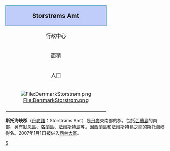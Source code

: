 {| colspan="4" width=250 style="border: 1px solid #6688AA; background-color:#f0f6fa; margin:0.5em; padding:0.5em; float:right" valign="top" | 
|- 
! style="border: 1px solid #1188AA; background-color:#c0ccfa" align="center" colspan="2" | <big>Storstrøms Amt</big>
|-
| 行政中心 || [[尼克賓|尼克賓]]
|-
| 面積 || 3,398 [[平方公里|平方公里]]
|-
| 人口 || 262,781 <small>''(2006)''</small>
|-
| bgcolor=#FFFFFF align="center" colspan="2" |[[File:DenmarkStorstrøm.png|File:DenmarkStorstrøm.png]]
|-
|}

'''斯托海峽郡'''（[[丹麥語|丹麥語]]：Storstrøms Amt）是[[丹麥|丹麥]]東南部的郡，包括[[西蘭島|西蘭島]]的南部，另有[[默恩島|默恩島]]、[[洛蘭島|洛蘭島]]、[[法爾斯特島|法爾斯特島]]等。因西蘭島和法爾斯特島之間的斯托海峽得名。2007年1月1日被併入[[西兰大區|西兰大區]]。

[[Category:丹麥已撤消的郡_(1970年至2006年)|S]]